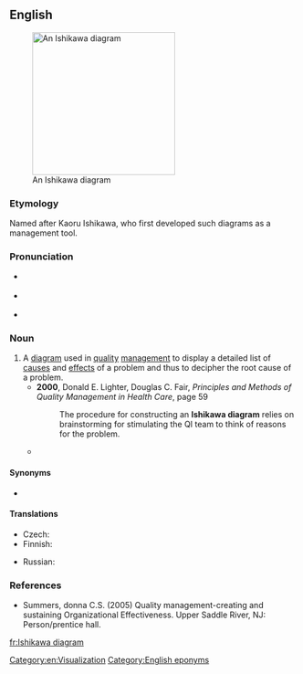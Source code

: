 ==English==
{{was wotd|2009|February|17}}
{{wikipedia}}
[[Image:Ursache Wirkung Diagramm allgemein.png|thumb|250px|An Ishikawa diagram]]

===Etymology===
Named after Kaoru Ishikawa, who first developed such diagrams as a management tool.

===Pronunciation===
* {{a|UK}} {{IPA|/ˌɪ.ʃɪˈkɑ.wɑ ˈdaɪ.ə.ɡɹæm/|lang=en}}
* {{a|US}} {{IPA|/ˌɪ.ʃiˈkɑ.wɑ ˈdaɪ.ə.ɡɹæm/|lang=en}}
* {{audio|en-us-Ishikawa diagram.ogg|Audio (US)|lang=en}}

===Noun===
{{en-noun}}

# A [[diagram]] used in [[quality]] [[management]] to display a detailed list of [[cause]]s and [[effect]]s of a problem and thus to decipher the root cause of a problem.
#* '''2000''', Donald E. Lighter, Douglas C. Fair, ''Principles and Methods of Quality Management in Health Care'', ‎page 59
#*: The procedure for constructing an '''Ishikawa diagram''' relies on brainstorming for stimulating the QI team to think of reasons for the problem.
#* {{quote-text|year=2001|author=Judy Hankins|title=Infusion Therapy in Clinical Practice|page=42|passage=The '''Ishikawa diagram''' is used extensively in what is termed ''root cause analysis'', meaning the development of hypotheses of why an event occurred.}}

====Synonyms====
* {{l|en|fishbone diagram}}

====Translations====
{{trans-top|display of causes and effects}}
* Czech: {{t|cs|diagram rybí kosti|m}}
* Finnish: {{t|fi|kalanruotokaavio}}
{{trans-mid}}
* Russian: {{t|ru|диагра́мма причинно-следственных связей|f}}
{{trans-bottom}}

===References===
* Summers, donna C.S. (2005) Quality management-creating and sustaining Organizational Effectiveness. Upper Saddle River, NJ: Person/prentice hall.

[[Category:en:Visualization]]
[[Category:English eponyms]]
[[fr:Ishikawa diagram]]
